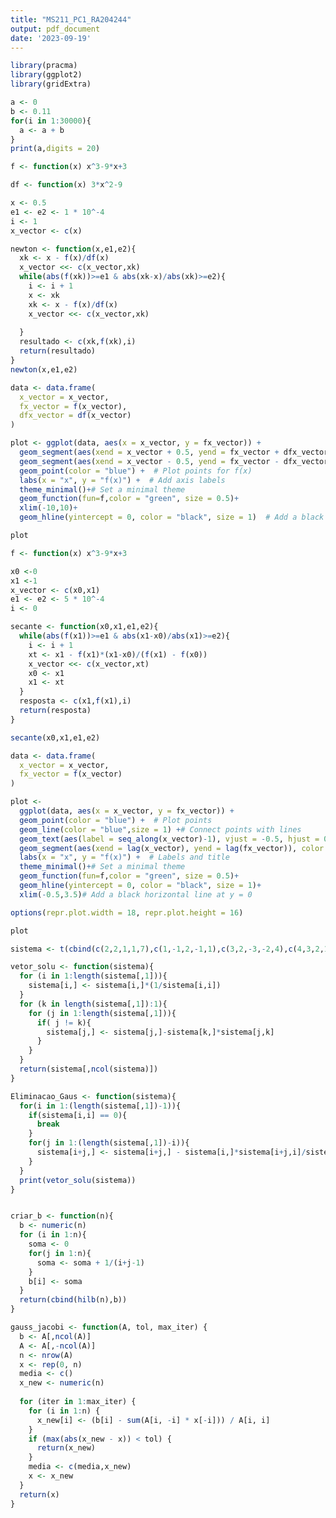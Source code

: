 ---
title: "MS211_PC1_RA204244"
output: pdf_document
date: '2023-09-19'
---

```{r}
library(pracma)
library(ggplot2)
library(gridExtra)
```


```{r Exercicio 1}
a <- 0
b <- 0.11
for(i in 1:30000){
  a <- a + b
}
print(a,digits = 20)
```

```{r Exercicio 2,Newton-Raphson}
f <- function(x) x^3-9*x+3

df <- function(x) 3*x^2-9

x <- 0.5
e1 <- e2 <- 1 * 10^-4
i <- 1
x_vector <- c(x)

newton <- function(x,e1,e2){
  xk <- x - f(x)/df(x)
  x_vector <<- c(x_vector,xk)
  while(abs(f(xk))>=e1 & abs(xk-x)/abs(xk)>=e2){
    i <- i + 1
    x <- xk
    xk <- x - f(x)/df(x)
    x_vector <<- c(x_vector,xk)
    
  }
  resultado <- c(xk,f(xk),i)
  return(resultado)
}
newton(x,e1,e2)
```

```{r}
data <- data.frame(
  x_vector = x_vector,
  fx_vector = f(x_vector),
  dfx_vector = df(x_vector)
)

plot <- ggplot(data, aes(x = x_vector, y = fx_vector)) +
  geom_segment(aes(xend = x_vector + 0.5, yend = fx_vector + dfx_vector * 0.5), color = "red") +  # Plot tangent lines
  geom_segment(aes(xend = x_vector - 0.5, yend = fx_vector - dfx_vector * 0.5), color = "red") +  # Plot tangent lines
  geom_point(color = "blue") +  # Plot points for f(x)
  labs(x = "x", y = "f(x)") +  # Add axis labels
  theme_minimal()+# Set a minimal theme
  geom_function(fun=f,color = "green", size = 0.5)+
  xlim(-10,10)+
  geom_hline(yintercept = 0, color = "black", size = 1)  # Add a black horizontal line at y = 0

plot
```

```{r Exercicio 2,Secante}
f <- function(x) x^3-9*x+3

x0 <-0
x1 <-1
x_vector <- c(x0,x1)
e1 <- e2 <- 5 * 10^-4
i <- 0

secante <- function(x0,x1,e1,e2){
  while(abs(f(x1))>=e1 & abs(x1-x0)/abs(x1)>=e2){
    i <- i + 1
    xt <- x1 - f(x1)*(x1-x0)/(f(x1) - f(x0))
    x_vector <<- c(x_vector,xt)
    x0 <- x1
    x1 <- xt
  }
  resposta <- c(x1,f(x1),i)
  return(resposta)
}

secante(x0,x1,e1,e2)
```

```{r}
data <- data.frame(
  x_vector = x_vector,
  fx_vector = f(x_vector)
)

plot <-
  ggplot(data, aes(x = x_vector, y = fx_vector)) +
  geom_point(color = "blue") +  # Plot points
  geom_line(color = "blue",size = 1) +# Connect points with lines
  geom_text(aes(label = seq_along(x_vector)-1), vjust = -0.5, hjust = 0.5, size = 3) +
  geom_segment(aes(xend = lag(x_vector), yend = lag(fx_vector)), color = "red") +  # Plot secant lines
  labs(x = "x", y = "f(x)") +  # Labels and title
  theme_minimal()+# Set a minimal theme
  geom_function(fun=f,color = "green", size = 0.5)+
  geom_hline(yintercept = 0, color = "black", size = 1)+
  xlim(-0.5,3.5)# Add a black horizontal line at y = 0

options(repr.plot.width = 18, repr.plot.height = 16)

plot
```

```{r Exercicio 3, Eliminação de Gauss}

sistema <- t(cbind(c(2,2,1,1,7),c(1,-1,2,-1,1),c(3,2,-3,-2,4),c(4,3,2,1,12)))

vetor_solu <- function(sistema){
  for (i in 1:length(sistema[,1])){
    sistema[i,] <- sistema[i,]*(1/sistema[i,i])
  }
  for (k in length(sistema[,1]):1){
    for (j in 1:length(sistema[,1])){
      if( j != k){
        sistema[j,] <- sistema[j,]-sistema[k,]*sistema[j,k]
      }
    }
  }
  return(sistema[,ncol(sistema)])
}

Eliminacao_Gaus <- function(sistema){
  for(i in 1:(length(sistema[,1])-1)){
    if(sistema[i,i] == 0){
      break
    }
    for(j in 1:(length(sistema[,1])-i)){
      sistema[i+j,] <- sistema[i+j,] - sistema[i,]*sistema[i+j,i]/sistema[i,i]
    }
  }
  print(vetor_solu(sistema))
}


criar_b <- function(n){
  b <- numeric(n)
  for (i in 1:n){
    soma <- 0
    for(j in 1:n){
      soma <- soma + 1/(i+j-1)
    }
    b[i] <- soma
  } 
  return(cbind(hilb(n),b))
}

```

```{r Guass Jacobi}
gauss_jacobi <- function(A, tol, max_iter) {
  b <- A[,ncol(A)]
  A <- A[,-ncol(A)]
  n <- nrow(A)
  x <- rep(0, n)
  media <- c()
  x_new <- numeric(n)
  
  for (iter in 1:max_iter) {
    for (i in 1:n) {
      x_new[i] <- (b[i] - sum(A[i, -i] * x[-i])) / A[i, i]
    }
    if (max(abs(x_new - x)) < tol) {
      return(x_new)
    }
    media <- c(media,x_new)
    x <- x_new
  }
  return(x)
}
```

